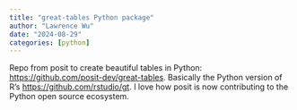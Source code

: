 ```yaml
---
title: "great-tables Python package"
author: "Lawrence Wu"
date: "2024-08-29"
categories: [python]
---
```


Repo from posit to create beautiful tables in Python: <https://github.com/posit-dev/great-tables>. Basically the Python version of R's <https://github.com/rstudio/gt>. I love how posit is now contributing to the Python open source ecosystem.